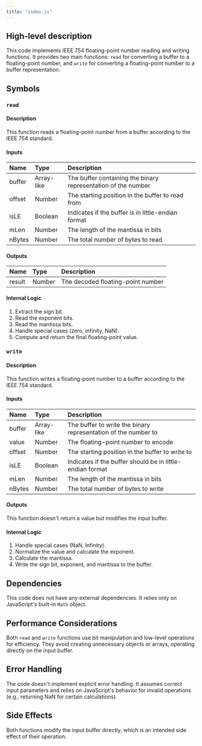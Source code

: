 ```yaml
---
title: "index.js"
---
```


## High-level description
This code implements IEEE 754 floating-point number reading and writing functions. It provides two main functions: `read` for converting a buffer to a floating-point number, and `write` for converting a floating-point number to a buffer representation.

## Symbols

### `read`
#### Description
This function reads a floating-point number from a buffer according to the IEEE 754 standard.

#### Inputs
| Name | Type | Description |
|:-----|:-----|:------------|
| buffer | Array-like | The buffer containing the binary representation of the number |
| offset | Number | The starting position in the buffer to read from |
| isLE | Boolean | Indicates if the buffer is in little-endian format |
| mLen | Number | The length of the mantissa in bits |
| nBytes | Number | The total number of bytes to read |

#### Outputs
| Name | Type | Description |
|:-----|:-----|:------------|
| result | Number | The decoded floating-point number |

#### Internal Logic
1. Extract the sign bit.
2. Read the exponent bits.
3. Read the mantissa bits.
4. Handle special cases (zero, infinity, NaN).
5. Compute and return the final floating-point value.

### `write`
#### Description
This function writes a floating-point number to a buffer according to the IEEE 754 standard.

#### Inputs
| Name | Type | Description |
|:-----|:-----|:------------|
| buffer | Array-like | The buffer to write the binary representation of the number to |
| value | Number | The floating-point number to encode |
| offset | Number | The starting position in the buffer to write to |
| isLE | Boolean | Indicates if the buffer should be in little-endian format |
| mLen | Number | The length of the mantissa in bits |
| nBytes | Number | The total number of bytes to write |

#### Outputs
This function doesn't return a value but modifies the input buffer.

#### Internal Logic
1. Handle special cases (NaN, Infinity).
2. Normalize the value and calculate the exponent.
3. Calculate the mantissa.
4. Write the sign bit, exponent, and mantissa to the buffer.

## Dependencies
This code does not have any external dependencies. It relies only on JavaScript's built-in `Math` object.

## Performance Considerations
Both `read` and `write` functions use bit manipulation and low-level operations for efficiency. They avoid creating unnecessary objects or arrays, operating directly on the input buffer.

## Error Handling
The code doesn't implement explicit error handling. It assumes correct input parameters and relies on JavaScript's behavior for invalid operations (e.g., returning NaN for certain calculations).

## Side Effects
Both functions modify the input buffer directly, which is an intended side effect of their operation.